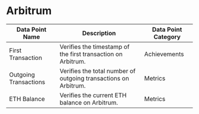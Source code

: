 
# Arbitrum


| Data Point Name | Description | Data Point Category |
|-----------------|-------------|---------------------|
| First Transaction | Verifies the timestamp of the first transaction on Arbitrum. | <span className="badge badge--primary">Achievements</span> |
| Outgoing Transactions | Verifies the total number of outgoing transactions on Arbitrum. | <span className="badge badge--primary">Metrics</span> |
| ETH Balance | Verifies the current ETH balance on Arbitrum. | <span className="badge badge--primary">Metrics</span> |

